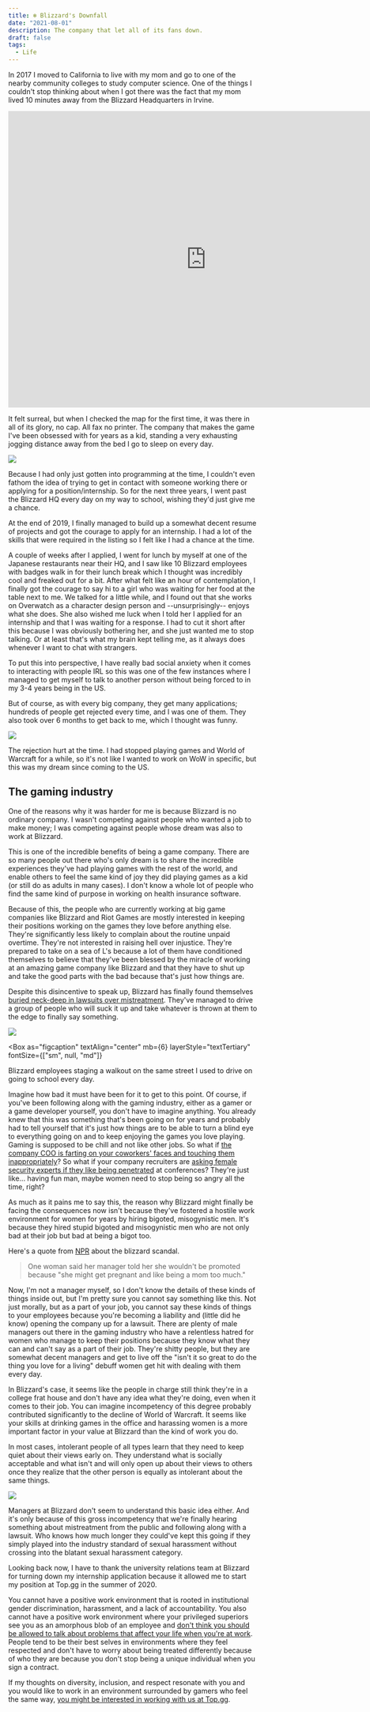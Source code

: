 ```yaml
---
title: ❄️ Blizzard's Downfall
date: "2021-08-01"
description: The company that let all of its fans down.
draft: false
tags:
  - Life
---
```


In 2017 I moved to California to live with my mom and go to one of the nearby community colleges to study computer science. One of the things I couldn't stop thinking about when I got there was the fact that my mom lived 10 minutes away from the Blizzard Headquarters in Irvine.

<iframe src="https://www.google.com/maps/embed?pb=!1m18!1m12!1m3!1d106287.6497335395!2d-117.82212765814606!3d33.644487858766404!2m3!1f0!2f0!3f0!3m2!1i1024!2i768!4f13.1!3m3!1m2!1s0x80dcde82907fe8bb%3A0xcb7104743d635730!2sBlizzard%20Entertainment!5e0!3m2!1sen!2sus!4v1627808390530!5m2!1sen!2sus" width="800" height="600" style="border:0;" allowfullscreen="" loading="lazy"></iframe>

It felt surreal, but when I checked the map for the first time, it was there in all of its glory, no cap. All fax no printer. The company that makes the game I've been obsessed with for years as a kid, standing a very exhausting jogging distance away from the bed I go to sleep on every day.

![](./blizzard_route.png)

Because I had only just gotten into programming at the time, I couldn't even fathom the idea of trying to get in contact with someone working there or applying for a position/internship. So for the next three years, I went past the Blizzard HQ every day on my way to school, wishing they'd just give me a chance.

At the end of 2019, I finally managed to build up a somewhat decent resume of projects and got the courage to apply for an internship. I had a lot of the skills that were required in the listing so I felt like I had a chance at the time.

A couple of weeks after I applied, I went for lunch by myself at one of the Japanese restaurants near their HQ, and I saw like 10 Blizzard employees with badges walk in for their lunch break which I thought was <T>incredibly</T> cool and freaked out for a bit. After what felt like an hour of contemplation, I finally got the courage to say hi to a girl who was waiting for her food at the table next to me. We talked for a little while, and I found out that she works on Overwatch as a character design person and --unsurprisingly-- enjoys what she does. She also wished me luck when I told her I applied for an internship and that I was waiting for a response. I had to cut it short after this because I was obviously bothering her, and she just wanted me to stop talking. Or at least that's what my brain kept telling me, as it always does whenever I want to chat with strangers.

To put this into perspective, I have <T>really</T> bad social anxiety when it comes to interacting with people IRL so this was one of the few instances where I managed to get myself to talk to another person without being forced to in my 3-4 years being in the US.

But of course, as with every big company, they get many applications; hundreds of people get rejected every time, and I was one of them. They also took over <T>6 months</T> to get back to me, which I thought was funny.

![](./rejection_letter.png)

The rejection hurt at the time. I had stopped playing games and World of Warcraft for a while, so it's not like I wanted to work on WoW in specific, but this was my dream since coming to the US.

## The gaming industry

One of the reasons why it was harder for me is because Blizzard is no ordinary company. I wasn't competing against people who wanted a job to make money; I was competing against people whose dream was also to work at Blizzard.


This is one of the incredible benefits of being a game company. There are so many people out there who's only dream is to share the incredible experiences they've had playing games with the rest of the world, and enable others to feel the same kind of joy they did playing games as a kid (or still do as adults in many cases). I don't know a whole lot of people who find the same kind of purpose in working on health insurance software.

Because of this, the people who are currently working at big game companies like Blizzard and Riot Games are mostly interested in keeping their positions working on the games they love before anything else. They're significantly less likely to complain about the routine unpaid overtime. They're not interested in raising hell over injustice. They're prepared to take on a sea of L's because a lot of them have conditioned themselves to believe that they've been blessed by the miracle of working at an amazing game company like Blizzard and that they have to shut up and take the good parts with the bad because that's just how things are.

Despite this disincentive to speak up, Blizzard has finally found themselves [buried neck-deep in lawsuits over mistreatment](https://time.com/6086010/activision-blizzard-california-lawsuit-sexual-harassment/). They've managed to drive a group of people who will suck it up and take whatever is thrown at them to the edge to finally say something.

![](./walkout.jpg)

<Box
  as="figcaption"
  textAlign="center"
  mb={6}
  layerStyle="textTertiary"
  fontSize={["sm", null, "md"]}
>
  Blizzard employees staging a walkout on the same street I used to drive on going to school every day.
</Box>

Imagine how bad it must have been for it to get to this point. Of course, if you've been following along with the gaming industry, either as a gamer or a game developer yourself, you don't have to imagine anything. You already knew that this was something that's been going on for years and probably had to tell yourself that <T>it's just how things are</T> to be able to turn a blind eye to everything going on and to keep enjoying the games you love playing.  Gaming is supposed to be chill and not like other jobs. So what if [the company COO is farting on your coworkers' faces and touching them inappropriately](https://kotaku.com/top-riot-executive-suspended-without-pay-following-inve-1831084598)? So what if your company recruiters are [asking female security experts if they like being penetrated](https://twitter.com/jmgosney/status/839727489635209216?s=20) at conferences? They're just like... having fun man, maybe women need to stop being so angry all the time, right?

As much as it pains me to say this, the reason why Blizzard might finally be facing the consequences now isn't because they've fostered a hostile work environment for women for years by hiring bigoted, misogynistic men. It's because they hired <T>stupid</T> bigoted and misogynistic men who are not only bad at their job but bad at being a bigot too.

Here's a quote from [NPR](https://www.npr.org/2021/07/22/1019293032/activision-blizzard-lawsuit-unequal-pay-sexual-harassment-video-games) about the blizzard scandal.
> One woman said her manager told her she wouldn't be promoted because "she might get pregnant and like being a mom too much."

Now, I'm not a manager myself, so I don't know the details of these kinds of things inside out, but I'm pretty sure you cannot say something like this. Not just morally, but as a part of your job, you cannot say these kinds of things to your employees because you're becoming a liability and (little did he know) opening the company up for a lawsuit. There are plenty of male managers out there in the gaming industry who have a relentless hatred for women who manage to keep their positions because they know what they can and can't say as a part of their job. They're shitty people, but they are somewhat decent managers and get to live off the "isn't it so great to do the thing you love for a living" debuff women get hit with dealing with them every day.

In Blizzard's case, it seems like the people in charge still think they're in a college frat house and don't have any idea what they're doing, even when it comes to their job. You can imagine incompetency of this degree probably contributed significantly to the decline of World of Warcraft. It seems like your skills at drinking games in the office and harassing women is a more important factor in your value at Blizzard than the kind of work you do.

In most cases, intolerant people of all types learn that they need to keep quiet about their views early on. They understand what is socially acceptable and what isn't and will only open up about their views to others once they realize that the other person is equally as intolerant about the same things.

![](./skyrim.jpg)

Managers at Blizzard don't seem to understand this basic idea either. And it's only because of this gross incompetency that we're finally hearing something about mistreatment from the public and following along with a lawsuit. Who knows how much longer they could've kept this going if they simply played into the industry standard of sexual harassment without crossing into the <T>blatant</T> sexual harassment category.

Looking back now, I have to thank the university relations team at Blizzard for turning down my internship application because it allowed me to start my position at Top.gg in the summer of 2020.

You cannot have a positive work environment that is rooted in institutional gender discrimination, harassment, and a lack of accountability. You also cannot have a positive work environment where your privileged superiors see you as an amorphous blob of an employee and [don't think you should be allowed to talk about problems that affect your life when you're at work](https://world.hey.com/jason/changes-at-basecamp-7f32afc5). People tend to be their best selves in environments where they feel respected and don't have to worry about being treated differently because of who they are because you <T>don't</T> stop being a unique individual when you sign a contract.

If my thoughts on diversity, inclusion, and respect resonate with you and you would like to work in an environment surrounded by gamers who feel the same way, [you might be interested in working with us at Top.gg](https://jobs.lever.co/Medal?department=Top.gg).
